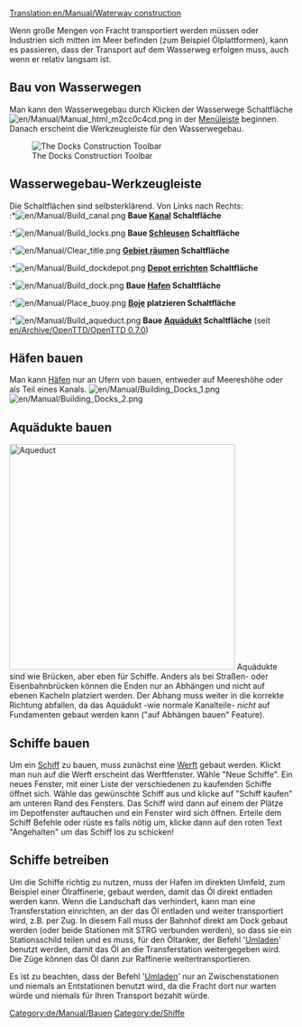 [[Translation:en/Manual/Waterway construction]]
{{de/Übersetzung|en/Manual/Waterway construction|100}}
{{de/Manual/Inhaltsverzeichnis}}

Wenn große Mengen von Fracht transportiert werden müssen oder Industrien sich mitten im Meer befinden (zum Beispiel Ölplattformen), kann es passieren, dass der Transport auf dem Wasserweg erfolgen muss, auch wenn er relativ langsam ist.

==Bau von Wasserwegen==
Man kann den Wasserwegebau durch Klicken der Wasserwege Schaltfläche [[File:en/Manual/Manual html m2cc0c4cd.png]] in der [[de/Manual/Spieloberfläche|Menüleiste]] beginnen. Danach erscheint die Werkzeugleiste für den Wasserwegebau.

[[File:en/Manual/Dock toolbar.png|center|frame|The Docks Construction Toolbar]]

==Wasserwegebau-Werkzeugleiste==
Die Schaltflächen sind selbsterklärend. Von Links nach Rechts:<br>
:*[[File:en/Manual/Build canal.png]] '''Baue [[de/Kanal|Kanal]] Schaltfläche'''
:*[[File:en/Manual/Build locks.png]] '''Baue [[de/Schleusen|Schleusen]] Schaltfläche'''
:*[[File:en/Manual/Clear title.png]] '''[[de/Manual/Landschaftsbau|Gebiet räumen]] Schaltfläche'''
:*[[File:en/Manual/Build dockdepot.png]] '''[[de/Depots|Depot errichten]] Schaltfläche'''
:*[[File:en/Manual/Build dock.png]] '''Baue [[de/Hafen|Hafen]] Schaltfläche'''
:*[[File:en/Manual/Place buoy.png]] '''[[de/Boje|Boje]] platzieren Schaltfläche'''
:*[[File:en/Manual/Build aqueduct.png]] '''Baue [[en/Wasserwegebau#aquadukte-bauen|Aquädukt]] Schaltfläche''' (seit [[en/Archive/OpenTTD/OpenTTD 0.7.0]])

==Häfen bauen==
Man kann [[de/Hafen|Häfen]] nur an Ufern von bauen, entweder auf Meereshöhe oder als Teil eines Kanals.
[[File:en/Manual/Building Docks 1.png|left]] [[File:en/Manual/Building Docks 2.png]]

==Aquädukte bauen==
[[File:en/Manual/Aqueduct.png|thumb|400px|Aqueduct]]
Aquädukte sind wie Brücken, aber eben für Schiffe. Anders als bei Straßen- oder Eisenbahnbrücken können die Enden nur an Abhängen und nicht auf ebenen Kacheln platziert werden. Der Abhang muss weiter in die korrekte Richtung abfallen, da das Aquädukt -wie normale Kanalteile- ''nicht '' auf Fundamenten gebaut werden kann ("auf Abhängen bauen" Feature).<br style="clear:both;">

==Schiffe bauen==
Um ein [[de/Schiff|Schiff]] zu bauen, muss zunächst eine [[de/Werft|Werft]] gebaut werden. Klickt man nun auf die Werft erscheint das Werftfenster. Wähle "Neue Schiffe". Ein neues Fenster, mit einer Liste der verschiedenen zu kaufenden Schiffe öffnet sich. Wähle das gewünschte Schiff aus und klicke auf "Schiff kaufen" am unteren Rand des Fensters. Das Schiff wird dann auf einem der Plätze im Depotfenster auftauchen und ein Fenster wird sich öffnen. Erteile dem Schiff Befehle oder rüste es falls nötig um, klicke dann auf den roten Text "Angehalten" um das Schiff los zu schicken!

==Schiffe betreiben==
Um die Schiffe richtig zu nutzen, muss der Hafen im direkten Umfeld, zum Beispiel einer Ölraffinerie, gebaut werden, damit das Öl direkt entladen werden kann. Wenn die Landschaft das verhindert, kann man eine Transferstation einrichten, an der das Öl entladen und weiter transportiert wird, z.B. per Zug. In diesem Fall muss der Bahnhof direkt am Dock gebaut werden (oder beide Stationen mit STRG verbunden werden), so dass sie ein Stationsschild teilen und es muss, für den Öltanker, der Befehl '[[de/Manual/Aufträge#umladen|Umladen]]' benutzt werden, damit das Öl an die Transferstation weitergegeben wird. Die Züge können das Öl dann zur Raffinerie  weitertransportieren.

Es ist zu beachten, dass der Befehl '[[de/Manual/Aufträge#umladen|Umladen]]' nur an Zwischenstationen und niemals an Entstationen benutzt wird, da die Fracht dort nur warten würde und niemals für Ihren Transport bezahlt würde.
[[Category:de/Manual/Bauen]]
[[Category:de/Shiffe]]